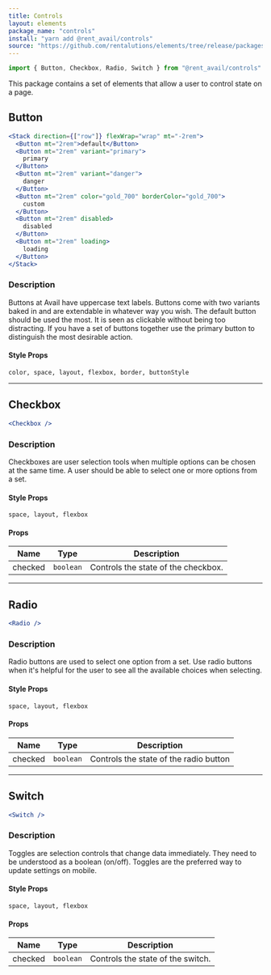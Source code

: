 ```yaml
---
title: Controls
layout: elements
package_name: "controls"
install: "yarn add @rent_avail/controls"
source: "https://github.com/rentalutions/elements/tree/release/packages/controls"
---
```


```js
import { Button, Checkbox, Radio, Switch } from "@rent_avail/controls"
```

This package contains a set of elements that allow a user to control state on a page.

## Button

```jsx live
<Stack direction={["row"]} flexWrap="wrap" mt="-2rem">
  <Button mt="2rem">default</Button>
  <Button mt="2rem" variant="primary">
    primary
  </Button>
  <Button mt="2rem" variant="danger">
    danger
  </Button>
  <Button mt="2rem" color="gold_700" borderColor="gold_700">
    custom
  </Button>
  <Button mt="2rem" disabled>
    disabled
  </Button>
  <Button mt="2rem" loading>
    loading
  </Button>
</Stack>
```

### Description

Buttons at Avail have uppercase text labels. Buttons come with two variants baked in and are extendable in whatever way you wish. The default button should be used the most. It is seen as clickable without being too distracting. If you have a set of buttons together use the primary button to distinguish the most desirable action.

#### Style Props

`color, space, layout, flexbox, border, buttonStyle`

---

## Checkbox

```jsx live
<Checkbox />
```

### Description

Checkboxes are user selection tools when multiple options can be chosen at the same time. A user should be able to select one or more options from a set.

#### Style Props

`space, layout, flexbox`

#### Props

| Name    | Type      | Description                         |
| ------- | --------- | ----------------------------------- |
| checked | `boolean` | Controls the state of the checkbox. |

---

## Radio

```jsx live
<Radio />
```

### Description

Radio buttons are used to select one option from a set. Use radio buttons when it's helpful for the user to see all the available choices when selecting.

#### Style Props

`space, layout, flexbox`

#### Props

| Name    | Type      | Description                            |
| ------- | --------- | -------------------------------------- |
| checked | `boolean` | Controls the state of the radio button |

---

## Switch

```jsx live
<Switch />
```

### Description

Toggles are selection controls that change data immediately. They need to be understood as a boolean (on/off). Toggles are the preferred way to update settings on mobile.

#### Style Props

`space, layout, flexbox`

#### Props

| Name    | Type      | Description                       |
| ------- | --------- | --------------------------------- |
| checked | `boolean` | Controls the state of the switch. |
